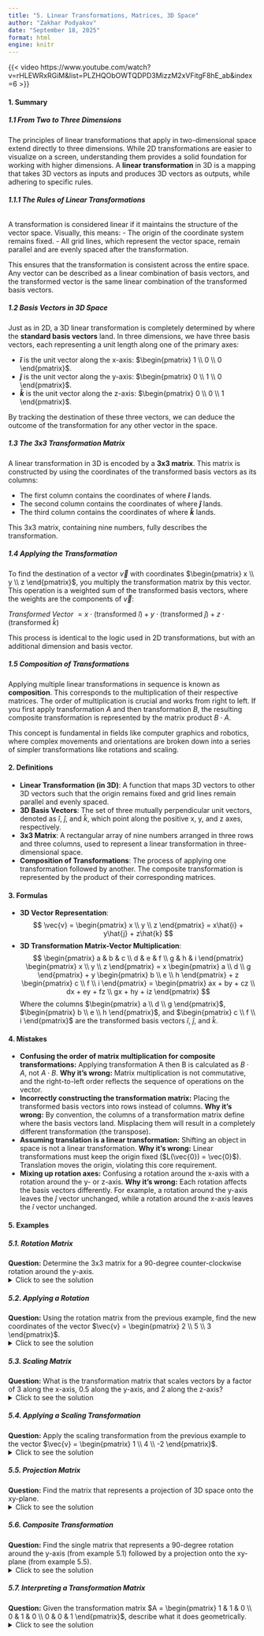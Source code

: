```yaml
---
title: "5. Linear Transformations, Matrices, 3D Space"
author: "Zakhar Podyakov"
date: "September 18, 2025"
format: html
engine: knitr
---
```


{{< video https://www.youtube.com/watch?v=rHLEWRxRGiM&list=PLZHQObOWTQDPD3MizzM2xVFitgF8hE_ab&index=6 >}}

<!-- [QUIZ]() | [FLASHCARDS]() -->

#### **1. Summary**
##### **1.1 From Two to Three Dimensions**
The principles of linear transformations that apply in two-dimensional space extend directly to three dimensions. While 2D transformations are easier to visualize on a screen, understanding them provides a solid foundation for working with higher dimensions. A **linear transformation** in 3D is a mapping that takes 3D vectors as inputs and produces 3D vectors as outputs, while adhering to specific rules.

###### **1.1.1 The Rules of Linear Transformations**
A transformation is considered linear if it maintains the structure of the vector space. Visually, this means:
- The origin of the coordinate system remains fixed.
- All grid lines, which represent the vector space, remain parallel and are evenly spaced after the transformation.

This ensures that the transformation is consistent across the entire space. Any vector can be described as a linear combination of basis vectors, and the transformed vector is the same linear combination of the transformed basis vectors.

##### **1.2 Basis Vectors in 3D Space**
Just as in 2D, a 3D linear transformation is completely determined by where the **standard basis vectors** land. In three dimensions, we have three basis vectors, each representing a unit length along one of the primary axes:

- **$\hat{i}$** is the unit vector along the x-axis: $\begin{pmatrix} 1 \\ 0 \\ 0 \end{pmatrix}$.
- **$\hat{j}$** is the unit vector along the y-axis: $\begin{pmatrix} 0 \\ 1 \\ 0 \end{pmatrix}$.
- **$\hat{k}$** is the unit vector along the z-axis: $\begin{pmatrix} 0 \\ 0 \\ 1 \end{pmatrix}$.

By tracking the destination of these three vectors, we can deduce the outcome of the transformation for any other vector in the space.

##### **1.3 The 3x3 Transformation Matrix**
A linear transformation in 3D is encoded by a **3x3 matrix**. This matrix is constructed by using the coordinates of the transformed basis vectors as its columns:

- The first column contains the coordinates of where **$\hat{i}$** lands.
- The second column contains the coordinates of where **$\hat{j}$** lands.
- The third column contains the coordinates of where **$\hat{k}$** lands.

This 3x3 matrix, containing nine numbers, fully describes the transformation.

<!-- DIAGRAM HERE -->

##### **1.4 Applying the Transformation**
To find the destination of a vector $\vec{v}$ with coordinates $\begin{pmatrix} x \\ y \\ z \end{pmatrix}$, you multiply the transformation matrix by this vector. This operation is a weighted sum of the transformed basis vectors, where the weights are the components of $\vec{v}$:

*Transformed Vector* $= x \cdot (\text{transformed } \hat{i}) + y \cdot (\text{transformed } \hat{j}) + z \cdot (\text{transformed } \hat{k})$

This process is identical to the logic used in 2D transformations, but with an additional dimension and basis vector.

##### **1.5 Composition of Transformations**
Applying multiple linear transformations in sequence is known as **composition**. This corresponds to the multiplication of their respective matrices. The order of multiplication is crucial and works from right to left. If you first apply transformation $A$ and then transformation $B$, the resulting composite transformation is represented by the matrix product $B \cdot A$.

This concept is fundamental in fields like computer graphics and robotics, where complex movements and orientations are broken down into a series of simpler transformations like rotations and scaling.

#### **2. Definitions**
* **Linear Transformation (in 3D)**: A function that maps 3D vectors to other 3D vectors such that the origin remains fixed and grid lines remain parallel and evenly spaced.
*   **3D Basis Vectors**: The set of three mutually perpendicular unit vectors, denoted as $\hat{i}$, $\hat{j}$, and $\hat{k}$, which point along the positive x, y, and z axes, respectively.
*   **3x3 Matrix**: A rectangular array of nine numbers arranged in three rows and three columns, used to represent a linear transformation in three-dimensional space.
*   **Composition of Transformations**: The process of applying one transformation followed by another. The composite transformation is represented by the product of their corresponding matrices.

#### **3. Formulas**
*   **3D Vector Representation**:
    $$ \vec{v} = \begin{pmatrix} x \\ y \\ z \end{pmatrix} = x\hat{i} + y\hat{j} + z\hat{k} $$
*   **3D Transformation Matrix-Vector Multiplication**:
    $$
    \begin{pmatrix} a & b & c \\ d & e & f \\ g & h & i \end{pmatrix}
    \begin{pmatrix} x \\ y \\ z \end{pmatrix} =
    x \begin{pmatrix} a \\ d \\ g \end{pmatrix} +
    y \begin{pmatrix} b \\ e \\ h \end{pmatrix} +
    z \begin{pmatrix} c \\ f \\ i \end{pmatrix} =
    \begin{pmatrix} ax + by + cz \\ dx + ey + fz \\ gx + hy + iz \end{pmatrix}
    $$
    Where the columns $\begin{pmatrix} a \\ d \\ g \end{pmatrix}$, $\begin{pmatrix} b \\ e \\ h \end{pmatrix}$, and $\begin{pmatrix} c \\ f \\ i \end{pmatrix}$ are the transformed basis vectors $\hat{i}$, $\hat{j}$, and $\hat{k}$.

#### **4. Mistakes**
*   **Confusing the order of matrix multiplication for composite transformations:** Applying transformation A then B is calculated as $B \cdot A$, not $A \cdot B$. **Why it's wrong:** Matrix multiplication is not commutative, and the right-to-left order reflects the sequence of operations on the vector.
*   **Incorrectly constructing the transformation matrix:** Placing the transformed basis vectors into rows instead of columns. **Why it's wrong:** By convention, the columns of a transformation matrix define where the basis vectors land. Misplacing them will result in a completely different transformation (the transpose).
*   **Assuming translation is a linear transformation:** Shifting an object in space is not a linear transformation. **Why it's wrong:** Linear transformations must keep the origin fixed ($L(\vec{0}) = \vec{0}$). Translation moves the origin, violating this core requirement.
*   **Mixing up rotation axes:** Confusing a rotation around the x-axis with a rotation around the y- or z-axis. **Why it's wrong:** Each rotation affects the basis vectors differently. For example, a rotation around the y-axis leaves the $\hat{j}$ vector unchanged, while a rotation around the x-axis leaves the $\hat{i}$ vector unchanged.

#### **5. Examples**
##### **5.1. Rotation Matrix**
**Question:** Determine the 3x3 matrix for a 90-degree counter-clockwise rotation around the y-axis.
<details>
<summary>Click to see the solution</summary>

1.  **Track $\hat{i}$:** The vector $\begin{pmatrix} 1 \\ 0 \\ 0 \end{pmatrix}$ on the x-axis rotates to the negative z-axis. Its new coordinates are $\begin{pmatrix} 0 \\ 0 \\ -1 \end{pmatrix}$. This is the first column.
2.  **Track $\hat{j}$:** The vector $\begin{pmatrix} 0 \\ 1 \\ 0 \end{pmatrix}$ is on the axis of rotation, so it does not move. Its new coordinates are $\begin{pmatrix} 0 \\ 1 \\ 0 \end{pmatrix}$. This is the second column.
3.  **Track $\hat{k}$:** The vector $\begin{pmatrix} 0 \\ 0 \\ 1 \end{pmatrix}$ on the z-axis rotates to the positive x-axis. Its new coordinates are $\begin{pmatrix} 1 \\ 0 \\ 0 \end{pmatrix}$. This is the third column.

**Answer:** The transformation matrix is **$\begin{pmatrix} 0 & 0 & 1 \\ 0 & 1 & 0 \\ -1 & 0 & 0 \end{pmatrix}$**.
</details>

##### **5.2. Applying a Rotation**
**Question:** Using the rotation matrix from the previous example, find the new coordinates of the vector $\vec{v} = \begin{pmatrix} 2 \\ 5 \\ 3 \end{pmatrix}$.
<details>
<summary>Click to see the solution</summary>
Multiply the matrix by the vector:
$$ \begin{pmatrix} 0 & 0 & 1 \\ 0 & 1 & 0 \\ -1 & 0 & 0 \end{pmatrix} \begin{pmatrix} 2 \\ 5 \\ 3 \end{pmatrix} = \begin{pmatrix} (0)(2) + (0)(5) + (1)(3) \\ (0)(2) + (1)(5) + (0)(3) \\ (-1)(2) + (0)(5) + (0)(3) \end{pmatrix} = \begin{pmatrix} 3 \\ 5 \\ -2 \end{pmatrix} $$

**Answer:** The transformed vector is **$\begin{pmatrix} 3 \\ 5 \\ -2 \end{pmatrix}$**.
</details>

##### **5.3. Scaling Matrix**
**Question:** What is the transformation matrix that scales vectors by a factor of 3 along the x-axis, 0.5 along the y-axis, and 2 along the z-axis?
<details>
<summary>Click to see the solution</summary>
1. **Track $\hat{i}$:** $\hat{i} = \begin{pmatrix} 1 \\ 0 \\ 0 \end{pmatrix}$ is scaled by 3 to become $\begin{pmatrix} 3 \\ 0 \\ 0 \end{pmatrix}$.
2. **Track $\hat{j}$:** $\hat{j} = \begin{pmatrix} 0 \\ 1 \\ 0 \end{pmatrix}$ is scaled by 0.5 to become $\begin{pmatrix} 0 \\ 0.5 \\ 0 \end{pmatrix}$.
3. **Track $\hat{k}$:** $\hat{k} = \begin{pmatrix} 0 \\ 0 \\ 1 \end{pmatrix}$ is scaled by 2 to become $\begin{pmatrix} 0 \\ 0 \\ 2 \end{pmatrix}$.

**Answer:** The transformation matrix is **$\begin{pmatrix} 3 & 0 & 0 \\ 0 & 0.5 & 0 \\ 0 & 0 & 2 \end{pmatrix}$**.
</details>

##### **5.4. Applying a Scaling Transformation**
**Question:** Apply the scaling transformation from the previous example to the vector $\vec{v} = \begin{pmatrix} 1 \\ 4 \\ -2 \end{pmatrix}$.
<details>
<summary>Click to see the solution</summary>
Multiply the matrix by the vector:
$$ \begin{pmatrix} 3 & 0 & 0 \\ 0 & 0.5 & 0 \\ 0 & 0 & 2 \end{pmatrix} \begin{pmatrix} 1 \\ 4 \\ -2 \end{pmatrix} = \begin{pmatrix} (3)(1) \\ (0.5)(4) \\ (2)(-2) \end{pmatrix} = \begin{pmatrix} 3 \\ 2 \\ -4 \end{pmatrix} $$

**Answer:** The transformed vector is **$\begin{pmatrix} 3 \\ 2 \\ -4 \end{pmatrix}$**.
</details>

##### **5.5. Projection Matrix**
**Question:** Find the matrix that represents a projection of 3D space onto the xy-plane.
<details>
<summary>Click to see the solution</summary>
This transformation sets the z-component of every vector to zero.
1. **Track $\hat{i}$:** $\hat{i} = \begin{pmatrix} 1 \\ 0 \\ 0 \end{pmatrix}$ is already on the xy-plane, so it stays at $\begin{pmatrix} 1 \\ 0 \\ 0 \end{pmatrix}$.
2. **Track $\hat{j}$:** $\hat{j} = \begin{pmatrix} 0 \\ 1 \\ 0 \end{pmatrix}$ is also on the xy-plane, so it stays at $\begin{pmatrix} 0 \\ 1 \\ 0 \end{pmatrix}$.
3. **Track $\hat{k}$:** $\hat{k} = \begin{pmatrix} 0 \\ 0 \\ 1 \end{pmatrix}$ is projected to the origin, becoming $\begin{pmatrix} 0 \\ 0 \\ 0 \end{pmatrix}$.

**Answer:** The projection matrix is **$\begin{pmatrix} 1 & 0 & 0 \\ 0 & 1 & 0 \\ 0 & 0 & 0 \end{pmatrix}$**.
</details>

##### **5.6. Composite Transformation**
**Question:** Find the single matrix that represents a 90-degree rotation around the y-axis (from example 5.1) followed by a projection onto the xy-plane (from example 5.5).
<details>
<summary>Click to see the solution</summary>
Let the rotation matrix be $R_y$ and the projection matrix be $P_{xy}$. We want to find the composite matrix $C = P_{xy} \cdot R_y$. The transformation applied first (rotation) is on the right.
$$ C = \begin{pmatrix} 1 & 0 & 0 \\ 0 & 1 & 0 \\ 0 & 0 & 0 \end{pmatrix} \begin{pmatrix} 0 & 0 & 1 \\ 0 & 1 & 0 \\ -1 & 0 & 0 \end{pmatrix} $$
$$ C = \begin{pmatrix} 1(0)+0(0)+0(-1) & 1(0)+0(1)+0(0) & 1(1)+0(0)+0(0) \\ 0(0)+1(0)+0(-1) & 0(0)+1(1)+0(0) & 0(1)+1(0)+0(0) \\ 0(0)+0(0)+0(-1) & 0(0)+0(1)+0(0) & 0(1)+0(0)+0(0) \end{pmatrix} = \begin{pmatrix} 0 & 0 & 1 \\ 0 & 1 & 0 \\ 0 & 0 & 0 \end{pmatrix} $$

**Answer:** The composite matrix is **$\begin{pmatrix} 0 & 0 & 1 \\ 0 & 1 & 0 \\ 0 & 0 & 0 \end{pmatrix}$**.
</details>

##### **5.7. Interpreting a Transformation Matrix**
**Question:** Given the transformation matrix $A = \begin{pmatrix} 1 & 1 & 0 \\ 0 & 1 & 0 \\ 0 & 0 & 1 \end{pmatrix}$, describe what it does geometrically.
<details>
<summary>Click to see the solution</summary>
1. **Analyze the columns:**
    - First column $\begin{pmatrix} 1 \\ 0 \\ 0 \end{pmatrix}$: $\hat{i}$ does not change.
    - Second column $\begin{pmatrix} 1 \\ 1 \\ 0 \end{pmatrix}$: $\hat{j}$ moves to $\begin{pmatrix} 1 \\ 1 \\ 0 \end{pmatrix}$. It is shifted one unit in the x-direction.
    - Third column $\begin{pmatrix} 0 \\ 0 \\ 1 \end{pmatrix}$: $\hat{k}$ does not change.
2.  **Describe the effect:** Since $\hat{i}$ and $\hat{k}$ are unchanged, the xz-plane is fixed. The $\hat{j}$ vector is tilted in the x-direction. This is a **shear** transformation. Every point is shifted in the x-direction by an amount proportional to its y-coordinate.

**Answer:** The matrix represents a shear transformation that slants the y-axis toward the positive x-axis.
</details>